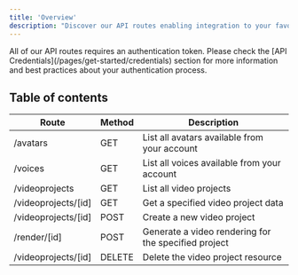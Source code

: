 ```yaml
---
title: 'Overview'
description: "Discover our API routes enabling integration to your favorite tools"
---
```


<Note>
    All of our API routes requires an authentication token. Please check the [API Credentials](/pages/get-started/credentials) section for
    more information and best practices about your authentication process.
</Note>

## Table of contents

| Route               | Method | Description                                          |
| ------------------- | ------ | ---------------------------------------------------- |
| /avatars            | GET    | List all avatars available from your account         |
| /voices             | GET    | List all voices available from your account          |
| /videoprojects      | GET    | List all video projects                              |
| /videoprojects/[id] | GET    | Get a specified video project data                   |
| /videoprojects/[id] | POST   | Create a new video project                           |
| /render/[id]        | POST   | Generate a video rendering for the specified project |
| /videoprojects/[id] | DELETE | Delete the video project resource                    |

